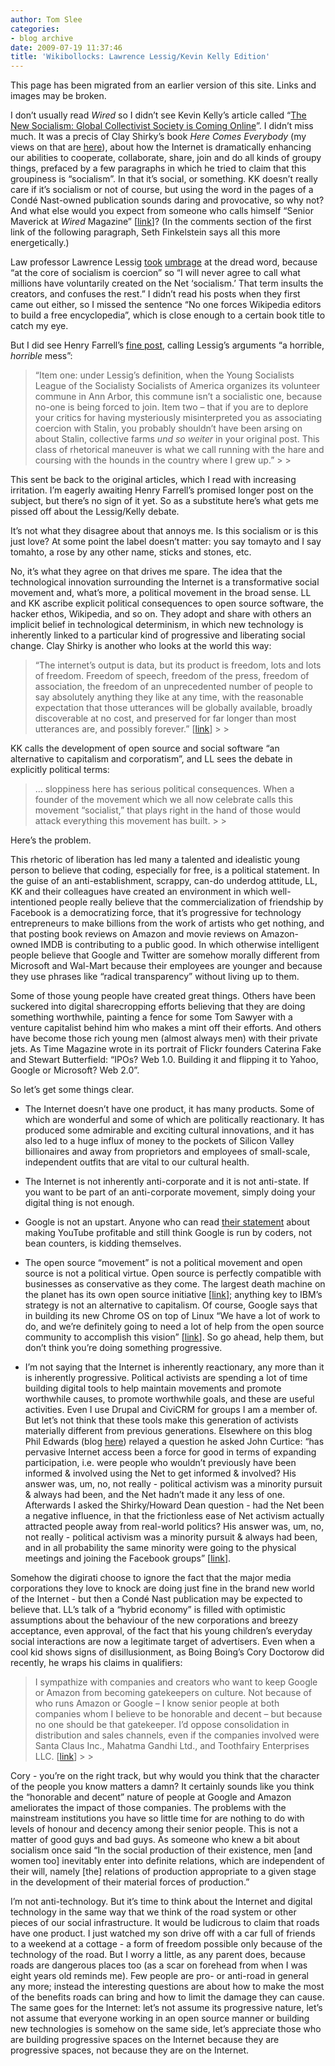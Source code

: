 ```yaml
---
author: Tom Slee
categories:
- blog archive
date: 2009-07-19 11:37:46
title: 'Wikibollocks: Lawrence Lessig/Kevin Kelly Edition'
---
```


::: {.callout-note}

This page has been migrated from an earlier version of this site. 
Links and images may be broken.

:::


I don't usually read _Wired_ so I didn't see Kevin Kelly's article called "[The New Socialism: Global Collectivist Society is Coming Online](http://www.wired.com/culture/culturereviews/magazine/17-06/nep_newsocialism?currentPage=all)". I didn't miss much. It was a precis of Clay Shirky's book _Here Comes Everybody_ (my views on that are [here](http://whimsley.typepad.com/whimsley/2008/04/here-comes-ever.html)), about how the Internet is dramatically enhancing our abilities to cooperate, collaborate, share, join and do all kinds of groupy things, prefaced by a few paragraphs in which he tried to claim that this groupiness is "socialism". In that it's social, or something. KK doesn't really care if it's socialism or not of course, but using the word in the pages of a Condé Nast-owned publication sounds daring and provocative, so why not? And what else would you expect from someone who calls himself "Senior Maverick at _Wired_ Magazine" [[link](http://www.kk.org/biography/index.php)]? (In the comments section of the first link of the following paragraph, Seth Finkelstein says all this more energetically.)

Law professor Lawrence Lessig [took](http://lessig.org/blog/2009/05/et_tu_kk_aka_no_kevin_this_is.html) [umbrage](http://lessig.org/blog/2009/05/on_socialism_round_ii.html) at the dread word, because "at the core of socialism is coercion" so "I will never agree to call what millions have voluntarily created on the Net 'socialism.' That term insults the creators, and confuses the rest." I didn't read his posts when they first came out either, so I missed the sentence "No one forces Wikipedia editors to build a free encyclopedia", which is close enough to a certain book title to catch my eye.

But I did see Henry Farrell's [fine post](http://crookedtimber.org/2009/07/07/the-left-that-dare-not-speak-its-name/), calling Lessig's arguments "a horrible, _horrible_ mess":

<blockquote>"Item one: under Lessig’s definition, when the Young Socialists League of the Socialisty Socialists of America organizes its volunteer commune in Ann Arbor, this commune isn’t a socialistic one, because no-one is being forced to join. Item two – that if you are to deplore your critics for having mysteriously misinterpreted you as associating coercion with Stalin, you probably shouldn’t have been arsing on about Stalin, collective farms _und so weiter_ in your original post. This class of rhetorical maneuver is what we call running with the hare and coursing with the hounds in the country where I grew up."
> 
> </blockquote>

This sent be back to the original articles, which I read with increasing irritation. I'm eagerly awaiting Henry Farrell's promised longer post on the subject, but there's no sign of it yet. So as a substitute here's what gets me pissed off about the Lessig/Kelly debate.

It's not what they disagree about that annoys me. Is this socialism or is this just love? At some point the label doesn't matter: you say tomayto and I say tomahto, a rose by any other name, sticks and stones, etc.

No, it's what they agree on that drives me spare. The idea that the technological innovation surrounding the Internet is a transformative social movement and, what's more, a political movement in the broad sense. LL and KK ascribe explicit political consequences to open source software, the hacker ethos, Wikipedia, and so on. They adopt and share with others an implicit belief in technological determinism, in which new technology is inherently linked to a particular kind of progressive and liberating social change. Clay Shirky is another who looks at the world this way:

<blockquote>"The internet’s output is data, but its product is freedom, lots and lots of freedom. Freedom of speech, freedom of the press, freedom of association, the freedom of an unprecedented number of people to say absolutely anything they like at any time, with the reasonable expectation that those utterances will be globally available, broadly discoverable at no cost, and preserved for far longer than most utterances are, and possibly forever." [[link](http://many.corante.com/archives/2007/07/09/andrew_keen_rescuing_luddite_from_the_luddites.php)]
> 
> </blockquote>

KK calls the development of open source and social software "an alternative to capitalism and corporatism", and LL sees the debate in explicitly political terms:

<blockquote>... sloppiness here has serious political consequences. When a founder of the movement which we all now celebrate calls this movement "socialist," that plays right in the hand of those would attack everything this movement has built.
> 
> </blockquote>

Here's the problem.

This rhetoric of liberation has led many a talented and idealistic young person to believe that coding, especially for free, is a political statement. In the guise of an anti-establishment, scrappy, can-do underdog attitude, LL, KK and their colleagues have created an environment in which well-intentioned people really believe that the commercialization of friendship by Facebook is a democratizing force, that it's progressive for technology entrepreneurs to make billions from the work of artists who get nothing, and that posting book reviews on Amazon and movie reviews on Amazon-owned IMDB is contributing to a public good. In which otherwise intelligent people believe that Google and Twitter are somehow morally different from Microsoft and Wal-Mart because their employees are younger and because they use phrases like "radical transparency" without living up to them.

Some of those young people have created great things. Others have been suckered into digital sharecropping efforts believing that they are doing something worthwhile, painting a fence for some Tom Sawyer with a venture capitalist behind him who makes a mint off their efforts. And others have become those rich young men (almost always men) with their private jets. As Time Magazine wrote in its portrait of Flickr founders Caterina Fake and Stewart Butterfield: "IPOs? Web 1.0. Building it and flipping it to Yahoo, Google or Microsoft? Web 2.0".

So let's get some things clear.

- The Internet doesn't have one product, it has many products. Some of which are wonderful and some of which are politically reactionary. It has produced some admirable and exciting cultural innovations, and it has also led to a huge influx of money to the pockets of Silicon Valley billionaires and away from proprietors and employees of small-scale, independent outfits that are vital to our cultural health.

- The Internet is not inherently anti-corporate and it is not anti-state. If you want to be part of an anti-corporate movement, simply doing your digital thing is not enough.

- Google is not an upstart. Anyone who can read [their statement](http://www.billboard.biz/bbbiz/content_display/industry/e3i5da91363c00f697e2b83e6d4e7c17ece) about making YouTube profitable and still think Google is run by coders, not bean counters, is kidding themselves.

- The open source "movement" is not a political movement and open source is not a political virtue. Open source is perfectly compatible with businesses as conservative as they come. The largest death machine on the planet has its own open source initiative [[link](http://news.cnet.com/8301-13505_3-10037544-16.html)]; anything key to IBM's strategy is not an alternative to capitalism. Of course, Google says that in building its new Chrome OS on top of Linux "We have a lot of work to do, and we're definitely going to need a lot of help from the open source community to accomplish this vision" [[link](http://googleblog.blogspot.com/2009/07/introducing-google-chrome-os.html)]. So go ahead, help them, but don't think you're doing something progressive.

- I'm not saying that the Internet is inherently reactionary, any more than it is inherently progressive. Political activists are spending a lot of time building digital tools to help maintain movements and promote worthwhile causes, to promote worthwhile goals, and these are useful activities. Even I use Drupal and CiviCRM for groups I am a member of. But let's not think that these tools make this generation of activists materially different from previous generations. Elsewhere on this blog Phil Edwards (blog [here](http://gapingsilence.wordpress.com/)) relayed a question he asked John Curtice: "has pervasive Internet access been a force for good in terms of expanding participation, i.e. were people who wouldn't previously have been informed & involved using the Net to get informed & involved? His answer was, um, no, not really - political activism was a minority pursuit & always had been, and the Net hadn't made it any less of one. Afterwards I asked the Shirky/Howard Dean question - had the Net been a negative influence, in that the frictionless ease of Net activism actually attracted people away from real-world politics? His answer was, um, no, not really - political activism was a minority pursuit & always had been, and in all probability the same minority were going to the physical meetings and joining the Facebook groups" [[link](http://whimsley.typepad.com/whimsley/2008/10/wikibollocks-tapscott-on-young-voters.html#comments)].

Somehow the digirati choose to ignore the fact that the major media corporations they love to knock are doing just fine in the brand new world of the Internet - but then a Condé Nast publication may be expected to believe that. LL's talk of a "hybrid economy" is filled with optimistic assumptions about the behaviour of the new corporations and breezy acceptance, even approval, of the fact that his young children's everyday social interactions are now a legitimate target of advertisers. Even when a cool kid shows signs of disillusionment, as Boing Boing's Cory Doctorow did recently, he wraps his claims in qualifiers:

<blockquote>I sympathize with companies and creators who want to keep Google or Amazon from becoming gatekeepers on culture. Not because of who runs Amazon or Google -- I know senior people at both companies whom I believe to be honorable and decent -- but because no one should be that gatekeeper. I'd oppose consolidation in distribution and sales channels, even if the companies involved were Santa Claus Inc., Mahatma Gandhi Ltd., and Toothfairy Enterprises LLC. [[link](http://www.internetevolution.com/document.asp?doc_id=178058)]
> 
> </blockquote>

Cory - you're on the right track, but why would you think that the character of the people you know matters a damn? It certainly sounds like you think the "honorable and decent" nature of people at Google and Amazon ameliorates the impact of those companies. The problems with the mainstream institutions you have so little time for are nothing to do with levels of honour and decency among their senior people. This is not a matter of good guys and bad guys. As someone who knew a bit about socialism once said "In the social production of their existence, men [and women too] inevitably enter into definite relations, which are independent of their will, namely [the] relations of production appropriate to a given stage in the development of their material forces of production."

I'm not anti-technology. But it's time to think about the Internet and digital technology in the same way that we think of the road system or other pieces of our social infrastructure. It would be ludicrous to claim that roads have one product. I just watched my son drive off with a car full of friends to a weekend at a cottage - a form of freedom possible only because of the technology of the road. But I worry a little, as any parent does, because roads are dangerous places too (as a scar on forehead from when I was eight years old reminds me). Few people are pro- or anti-road in general any more; instead the interesting questions are about how to make the most of the benefits roads can bring and how to limit the damage they can cause. The same goes for the Internet: let's not assume its progressive nature, let's not assume that everyone working in an open source manner or building new technologies is somehow on the same side, let's appreciate those who are building progressive spaces on the Internet because they are progressive spaces, not because they are on the Internet.
